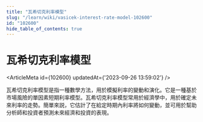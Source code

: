 ```yaml
---
title: "瓦希切克利率模型"
slug: "/learn/wiki/vasicek-interest-rate-model-102600"
id: "102600"
hide_table_of_contents: true
---
```



# 瓦希切克利率模型

<ArticleMeta id={102600} updatedAt={'2023-09-26 13:59:02'} />
<div className='border-solid border-b border-t-0 my-4 border-[var(--ifm-color-gray-300)]' />

瓦希切克利率模型是指一種數學方法，用於模擬利率的變動和演化。它是一種基於市場風險的單因素短期利率模型。瓦希切克利率模型常用於經濟學中，用於確定未來利率的走勢。簡單來説，它估計了在給定時期內利率將如何變動，並可用於幫助分析師和投資者預測未來經濟和投資的表現。
